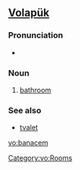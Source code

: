 ==[[Volapük]]==

===Pronunciation===
* {{IPA|/ba.naˈtʃem/|lang=vo}}

===Noun===
{{infl|vo|noun}}

# [[bathroom]] {{gloss|containing a bathtub}}

===See also===
* [[tvalet]]

[[Category:vo:Rooms]]

[[vo:banacem]]